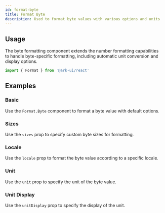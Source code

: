 ```yaml
---
id: format-byte
title: Format Byte
description: Used to format byte values with various options and units
---
```


<ComponentPreview id="FormatByte" />

## Usage

The byte formatting component extends the number formatting capabilities to handle byte-specific formatting, including
automatic unit conversion and display options.

```jsx
import { Format } from '@ark-ui/react'
```

## Examples

### Basic

Use the `Format.Byte` component to format a byte value with default options.

<Example component="format" id="byte-basic" />

### Sizes

Use the `sizes` prop to specify custom byte sizes for formatting.

<Example component="format" id="byte-sizes" />

### Locale

Use the `locale` prop to format the byte value according to a specific locale.

<Example component="format" id="byte-with-locale" />

### Unit

Use the `unit` prop to specify the unit of the byte value.

<Example component="format" id="byte-with-unit" />

### Unit Display

Use the `unitDisplay` prop to specify the display of the unit.

<Example component="format" id="byte-with-unit-display" />
